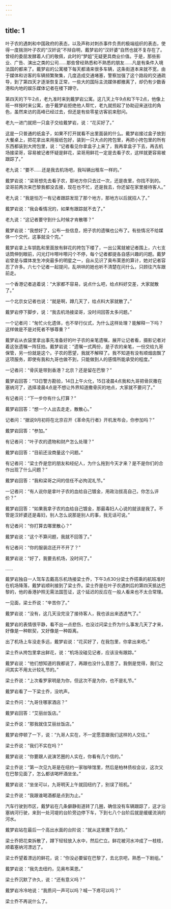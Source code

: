 ```yaml
---
---
---
```

title: 1
---



叶子农的遇刺和中国政府的表态，以及声称对刺杀事件负责的极端组织的表态，使得一度揣测叶子农的“汉奸说”不辩自明，戴梦岩的“汉奸婆”自然也就不复存在了。曾经的委屈发酵着人们的敬佩，此时的“梦姐”无疑更具商业价值。于是，那些影业、广告、演出之类的公司……那些曾经熟悉和不熟悉的朋友……凡是有条件入境法国的都来了。戴梦岩的公寓楼下每天都涌来很多车辆，这条街道本来就不宽，由于媒体和访客的车辆频繁聚集，几度造成交通堵塞，警察加强了这个路段的交通疏导，到了第四天才逐渐恢复正常，一些大的国际主流媒体都撤离了，却仍有少数香港和内地的娱乐媒体记者在楼下蹲守。

第四天的下午2点，老九准时来到戴梦岩公寓。这几天上午9点和下午2点，他像上班一样按时来公寓，由于戴梦岩拒绝他人帮忙，老九就担起了协助迎来送往的角色，虽然来访的高峰已经过去，但还是有些零星访客前来慰问。

老九一进门就把一只盒子交给戴梦岩，说：“花买好了。”

这是一只普通的纸盒子，如果不打开就看不出里面装的什么。戴梦岩接过盒子放到大餐桌上，把花拿出来用报纸包好，装到一只大点的挎包里，再把小挎包里的所有东西都装到大挎包里，说：“记者看见你拿盒子上来了，我再拿盒子下去，再去机场接梁哥，容易被记者怀疑是鲜花，梁哥用鲜花一定是去看子农，这样就更容易被跟踪了。”

老九说：“要不……还是我去机场吧，我叫辆出租车一样的。”

戴梦岩说：“梁哥想先去看子农，那地方你只去过一次，还是夜里，你找不到的。梁哥前两次来巴黎我都没去接，现在也不忙，还是我去，你还留在家里接待客人。”

老九说：“我是怕万一有记者跟踪发现了那个地方，那地方以后就招人了。”

戴梦岩说：“我会看情况的，如果有跟踪就不去了。”

老九说：“这记者要守到什么时候才肯散哪？”

戴梦岩说：“我想好了，公布一些信息，把子农的遗嘱也公布了。有些情况不给媒体一个交代，这事就没个完。”

戴梦岩拿上车钥匙和里面放有鲜花的挎包下楼了，一出公寓就被记者围上，六七支话筒伸到眼前，闪光灯咔嚓咔嚓闪个不停，每个记者都提各自感兴趣的问题。戴梦岩曾是与媒体发生冲突最多的明星之一，自从见识了奥布莱恩的算计，她对记者容忍了许多。六七个记者一起提问，乱哄哄的她也听不清楚在问什么，只顾往汽车跟前走。

一个香港记者追着说：“大家都不容易，说点什么吧，给点料好交差，大家就散了。”

一个北京女记者也说：“就是啊，蹲几天了，给点料大家就散了。”

戴梦岩停下脚步，说：“我去机场接梁哥，没时间回答太多问题。”

一个记者问：“匆忙火化遗体，也不举行仪式，为什么这样处理？能解释一下吗？这样做是不是对死者不够尊重？”

戴梦岩从衣袋里拿出事先准备好的叶子农的亲笔遗嘱，展开让记者看，摄影记者对着这张遗嘱一阵狂拍。戴梦岩说：“遗嘱一式两份，是子农的亲笔，一份交给九哥保管，另一份就是这个。子农的愿望，我就不解释了。我不知道有没有顺烟囱飘了这项服务，即使有我和九哥也做不到，只能做到人的感情所能承受的程度。”

一记者问：“骨灰是带到香港？北京？还是留在巴黎？”

戴梦岩回答：“13日警方勘验，14日上午火化，15日凌晨4点我和九哥把骨灰撒在塞纳河了，选择凌晨4点是不想让外界知道撒骨灰的地点，大家就不要问了。”

有记者问：“下一步你有什么打算？”

戴梦岩回答：“想一个人出去走走，散散心。”

记者问：“据说9月初将在北京召开《革命先行者》开机发布会，你参加吗？”

戴梦岩回答：“参加。”

有记者问：“叶子农的遗物和财产怎么处理？”

戴梦岩回答：“目前还没商量这个问题。”

有记者问：“梁士乔是您的朋友和经纪人，为什么拖到今天才来？是不是你们的合作出现了什么问题？”

戴梦岩回答：“我和梁哥之间的信任不必拘泥礼节。”

一记者问：“有人说你是拿叶子农的血给自己镀金，用政治拔高自己，你怎么评价？”

戴梦岩回答：“如果我拿子农的血给自己镀金，那最毒妇人心说的就该是我了。不管是汉奸婆还是毒妇，别人怎么说那是别人的事，我无话可说。”

有记者问：“你打算去哪里散心？”

戴梦岩说：“这个不算问题，我就不回答了。”

有记者问：“你的服装店还开不开了？”

戴梦岩说：“好了，我要去机场，没时间了。”

……

戴梦岩独自一人驾车去戴高乐机场接梁士乔，下午3点30分梁士乔搭乘的航班准时在机场降落，戴梦岩顺利接到了梁士乔。梁士乔是在叶子农遇刺后的第四天抵达巴黎的，他的香港护照无需法国签证，这个延迟的反应在一般人看来也不太合常理。

一见面，梁士乔说：“辛苦你了。”

戴梦岩说：“没有，这几天没完没了接待客人，我也该出来透透气了。”

戴梦岩的表情很平静，看不出一点悲伤，也没过问梁士乔为什么事发几天了才来，好像是一种默契，又好像是一种距离。

出了机场上车没走多远，戴梦岩说：“花买好了，在我包里，你拿出来吧。”

梁士乔从挎包里拿出鲜花，说：“机场没碰见记者，应该没有跟踪。”

戴梦岩说：“他们想知道的我都说了，再跟也没什么意思了。我倒是觉得，我们之间其实不用太计较礼节的。”

梁士乔说：“上次看罗家明是为你，但这次不是为你，也不是礼节。”

戴梦岩看了一下梁士乔，没吭声。

梁士乔问：“九哥住哪家酒店？”

戴梦岩回答：“艾丽丝饭店。”

梁士乔说：“那我就住艾丽丝饭店。”

戴梦岩停顿了一下，说：“九哥人实在，不一定愿意跟我们这样的人交往。”

梁士乔说：“我们不实在吗？”

戴梦岩说：“你要跟人说演艺圈的人实在，你看有几个信的。”

梁士乔说：“第一次见九哥是在纽约一家咖啡馆里，然后是柏林债权会议，这次又在巴黎见面了，怎么都该喝杯酒坐坐。”

戴梦岩说：“坐坐可以，九哥明天上午就回纽约了，别误了班机。”

梁士乔说：“我跟谁喝酒都是点到为止。”

汽车行驶到市区，戴梦岩在几条僻静街道转了几圈，确信没有车辆跟踪了，这才沿塞纳河行驶，来到一处河堤的台阶旁边停下车，下到七八个台阶后就是缓缓流淌的河水。

戴梦岩站在最后一个高出水面的台阶说：“就从这里撒下去的。”

梁士乔把花束拆散了，蹲下轻轻放入水中，然后伫立。鲜花被河水冲成了一枝枝，顺着塞纳河漂远了。

梁士乔望着漂远的鲜花，说：“你没必要留在巴黎了，去北京吧，熟悉一下剧组。”

戴梦岩说：“我先去纽约，见奥布莱恩。”

梁士乔沉默了许久，说：“还有意义吗？”

戴梦岩冷冷地说：“我质问一声可以吗？喊一下疼可以吗？”

梁士乔不再说什么了。